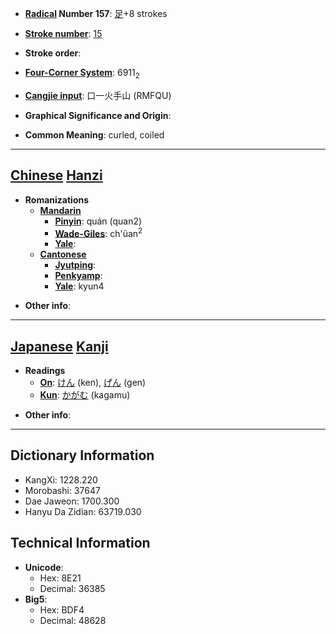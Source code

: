 * '''[[Wiktionary:Chinese radical index| Radical]] Number 157''': [[Wiktionary:Chinese radical index 足|足]]+8 strokes

* '''[[Wiktionary:Chinese total strokes index|Stroke number]]''': [[Wiktionary:Chinese total strokes index 15|15]]

* '''Stroke order''': 

* '''[[Wiktionary:Chinese four corner index|Four-Corner System]]''': 6911<sub>2</sub>

* '''[[Wiktionary:Chinese Cangjie index|Cangjie input]]''': 口一火手山 (RMFQU)

* '''Graphical Significance and Origin''': 

* '''Common Meaning''': curled, coiled

----

== [[Chinese]] [[Hanzi]] ==

* '''Romanizations'''
** '''[[Mandarin]]'''
*** '''[[Pinyin]]''': quán (quan2)
*** '''[[Wade-Giles]]''': ch'üan<sup>2</sup>
*** '''[[Yale]]''': 
** '''[[Cantonese]]'''
*** '''[[Jyutping]]''':
*** '''[[Penkyamp]]''': 
*** '''[[Yale]]''': kyun4

* '''Other info''': 

----

== [[Japanese]] [[Kanji]] ==

* '''Readings'''
** '''[[On]]''': [[けん]] (ken), [[げん]] (gen)
** '''[[Kun]]''': [[かがむ]] (kagamu)

* '''Other info''':  

----

== Dictionary Information ==

* KangXi: 1228.220
* Morobashi: 37647
* Dae Jaweon: 1700.300
* Hanyu Da Zidian: 63719.030

== Technical Information ==

* '''Unicode''':
** Hex: 8E21
** Decimal: 36385
* '''Big5''':
** Hex: BDF4
** Decimal: 48628